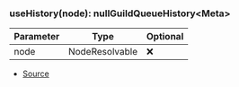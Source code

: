 ### useHistory(node): nullGuildQueueHistory\<Meta>
| Parameter | Type | Optional |
| ----------- | ----------- | ----------- |
| node | NodeResolvable | ❌ |


- [Source](https://github.com/Androz2091/discord-player/blob/cd18f37/packages/discord-player/src/hooks/useHistory.ts#L4)